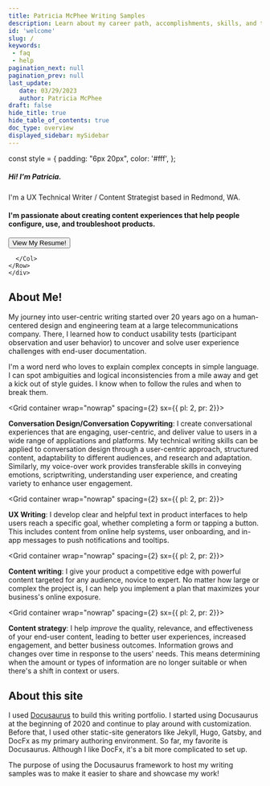 ```yaml
---
title: Patricia McPhee Writing Samples
description: Learn about my career path, accomplishments, skills, and training.
id: 'welcome'
slug: /
keywords: 
 - faq
 - help
pagination_next: null
pagination_prev: null
last_update: 
   date: 03/29/2023
   author: Patricia McPhee
draft: false
hide_title: true
hide_table_of_contents: true
doc_type: overview
displayed_sidebar: mySidebar
---
```




const style = {
  padding: "6px 20px",
  color: '#fff',
};

<div class="intro-visual">

<Row wrap={true}>
<Col flex="1 1 250px">
       <div class="intro-text">
           <h5 class="intro-visual-header">
    Hi! I'm Patricia.
    </h5>
    <p class="intro-text">I'm a UX Technical Writer / Content Strategist based in Redmond, WA.
    </p>
    <h4 class="intro-text">I'm passionate about creating content experiences that help people configure, use, and troubleshoot products. </h4>                 
        </div>
        <div class="intro-text-button">
        <ConfigProvider
            theme={{
              token: {
                  colorPrimary: '#9ecd28',
                  colorPrimaryHover: '#046b99',
                  colorTextBase: '#1890ff',
                }
              }
            }
          >
            <Button type="primary" shape="round" size='large' style={style} href="/portfolio/resume" >
                    View My Resume!
                  </Button>
          </ConfigProvider>
      </div>
      </Col>
       <Col flex="0 1 300px">
        <div className="intro-image"></div>
          
      </Col>
    </Row>
    </div>


<h2>About Me!</h2>

My journey into user-centric writing started over 20 years ago on a human-centered design and engineering team at a large telecommunications company. There, I learned how to conduct usability tests (participant observation and user behavior) to uncover and solve user experience challenges with end-user documentation.

I'm a word nerd who loves to explain complex concepts in simple language. I can spot ambiguities and logical inconsistencies from a mile away and get a kick out of style guides. I know when to follow the rules and when to break them.


<Grid container wrap="nowrap" spacing={2} sx={{ pl: 2, pr: 2}}>
  <Grid item>
  <p><CheckCircleIcon style={{ fontSize: '24px', color: '#9ecd28' }} /></p>
  </Grid>
  <Grid item xs>
  <p><b>Conversation Design/Conversation Copywriting</b>: I create conversational experiences that are engaging, user-centric, and deliver value to users in a wide range of applications and platforms. My technical writing skills can be applied to conversation design through a user-centric approach, structured content, adaptability to different audiences, and research and adaptation. Similarly, my voice-over work provides transferable skills in conveying emotions, scriptwriting, understanding user experience, and creating variety to enhance user engagement.</p>
  </Grid>
</Grid> 


<Grid container wrap="nowrap" spacing={2} sx={{ pl: 2, pr: 2}}>
  <Grid item>
  <p><CheckCircleIcon style={{ fontSize: '24px', color: '#9ecd28' }} /></p>
  </Grid>
  <Grid item xs>
  <p><b>UX Writing</b>: I develop clear and helpful text in product interfaces to help users reach a specific goal, whether completing a form or tapping a button. This includes content from online help systems, user onboarding, and in-app messages to push notifications and tooltips.</p>
  </Grid>
</Grid> 

<Grid container wrap="nowrap" spacing={2} sx={{ pl: 2, pr: 2}}>
  <Grid item>
  <p><CheckCircleIcon style={{ fontSize: '24px', color: '#9ecd28' }} /></p>
  </Grid>
  <Grid item xs>
  <p><b>Content writing</b>: I give your product a competitive edge with powerful content targeted for any audience, novice to expert. No matter how large or complex the project is, I can help you implement a plan that maximizes your business's online exposure.</p>
  </Grid>
</Grid>  


<Grid container wrap="nowrap" spacing={2} sx={{ pl: 2, pr: 2}}>
  <Grid item>
  <p><CheckCircleIcon style={{ fontSize: '24px', color: '#9ecd28' }} /></p>
  </Grid>
  <Grid item xs>
  <p><b>Content strategy</b>: I help <i>improve</i> the quality, relevance, and effectiveness of your end-user content, leading to better user experiences, increased engagement, and better business outcomes. Information grows and changes over time in response to the users' needs. This means determining when the amount or types of information are no longer suitable or when there's a shift in context or users.</p>
  </Grid>
</Grid> 


<h2>About this site</h2>

I used [Docusaurus](https://docusaurus.io) to build this writing portfolio. I started using Docusaurus at the beginning of 2020 and continue to play around with customization. Before that, I used other static-site generators like Jekyll, Hugo, Gatsby, and DocFx as my primary authoring environment. So far, my favorite is Docusaurus. Although I like DocFx, it's a bit more complicated to set up.

The purpose of using the Docusaurus framework to host my writing samples was to make it easier to share and showcase my work!
